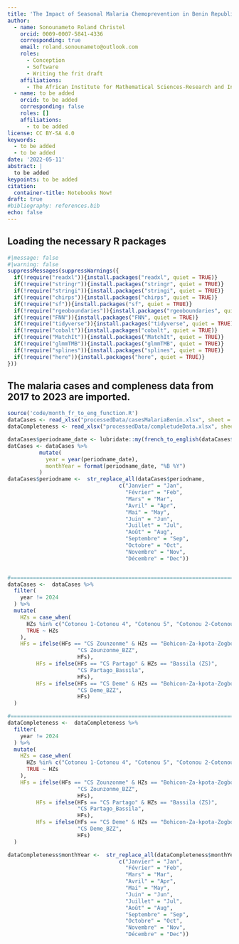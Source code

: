 ```yaml
---
title: 'The Impact of Seasonal Malaria Chemoprevention in Benin Republic: A Retrospective Statistical Analysis'
author:
  - name: Sonounameto Roland Christel 
    orcid: 0009-0007-5841-4336
    corresponding: true
    email: roland.sonounameto@outlook.com
    roles:
      - Conception
      - Software
      - Writing the frit draft
    affiliations:
      - The African Institute for Mathematical Sciences-Research and Innovation Centre
  - name: to be added
    orcid: to be added
    corresponding: false
    roles: []
    affiliations:
      - to be added
license: CC BY-SA 4.0
keywords:
  - to be added
  - to be added
date: '2022-05-11'
abstract: |
  to be added
keypoints: to be added
citation:
  container-title: Notebooks Now!
draft: true
#bibliography: references.bib
echo: false
---
```


## Loading the necessary R packages

```r
#|message: false
#|warning: false
suppressMessages(suppressWarnings({
  if(!require("readxl")){install.packages("readxl", quiet = TRUE)}
  if(!require("stringr")){install.packages("stringr", quiet = TRUE)}
  if(!require("stringi")){install.packages("stringi", quiet = TRUE)}
  if(!require("chirps")){install.packages("chirps", quiet = TRUE)}
  if(!require("sf")){install.packages("sf", quiet = TRUE)}
  if(!require("rgeoboundaries")){install.packages("rgeoboundaries", quiet = TRUE)}
  if(!require("FNN")){install.packages("FNN", quiet = TRUE)}
  if(!require("tidyverse")){install.packages("tidyverse", quiet = TRUE)}
  if(!require("cobalt")){install.packages("cobalt", quiet = TRUE)}
  if(!require("MatchIt")){install.packages("MatchIt", quiet = TRUE)}
  if(!require("glmmTMB")){install.packages("glmmTMB", quiet = TRUE)}
  if(!require("splines")){install.packages("splines", quiet = TRUE)}
  if(!require("here")){install.packages("here", quiet = TRUE)}
}))

```


## The malaria cases and compleness data from 2017 to 2023 are imported.  
```r
source('code/month_fr_to_eng_function.R')
dataCases <- read_xlsx("processedData/casesMalariaBenin.xlsx", sheet = "casesData")
dataCompleteness <- read_xlsx("processedData/completudeData.xlsx", sheet = "completude")

dataCases$periodname_date <- lubridate::my(french_to_english(dataCases$periodname))
datCases <- dataCases %>% 
          mutate(
            year = year(periodname_date),
            monthYear = format(periodname_date, "%B %Y")
          )
dataCases$periodname <-  str_replace_all(dataCases$periodname,
                                   c("Janvier" = "Jan", 
                                     "Février" = "Feb", 
                                     "Mars" = "Mar", 
                                     "Avril" = "Apr", 
                                     "Mai" = "May", 
                                     "Juin" = "Jun",
                                     "Juillet" = "Jul", 
                                     "Août" = "Aug", 
                                     "Septembre" = "Sep", 
                                     "Octobre" = "Oct", 
                                     "Novembre" = "Nov", 
                                     "Décembre" = "Dec"))


#==============================================================================
dataCases <-  dataCases %>% 
  filter(
    year != 2024
  ) %>% 
  mutate(
    HZs = case_when(
      HZs %in% c("Cotonou 1-Cotonou 4", "Cotonou 5", "Cotonou 2-Cotonou 3", "Cotonou 6") ~ "Cotonou",
      TRUE ~ HZs
    ), 
    HFs = ifelse(HFs == "CS Zounzonme" & HZs == "Bohicon-Za-kpota-Zogbodomey", 
                      "CS Zounzonme_BZZ", 
                      HFs),
         HFs = ifelse(HFs == "CS Partago" & HZs == "Bassila (ZS)", 
                      "CS Partago_Bassila", 
                      HFs),
         HFs = ifelse(HFs == "CS Deme" & HZs == "Bohicon-Za-kpota-Zogbodomey", 
                      "CS Deme_BZZ", 
                      HFs)
  ) 

#===============================================================================
dataCompleteness <-  dataCompleteness %>% 
  filter(
    year != 2024
  ) %>% 
  mutate(
    HZs = case_when(
      HZs %in% c("Cotonou 1-Cotonou 4", "Cotonou 5", "Cotonou 2-Cotonou 3", "Cotonou 6") ~ "Cotonou",
      TRUE ~ HZs
    ), 
    HFs = ifelse(HFs == "CS Zounzonme" & HZs == "Bohicon-Za-kpota-Zogbodomey", 
                      "CS Zounzonme_BZZ", 
                      HFs),
         HFs = ifelse(HFs == "CS Partago" & HZs == "Bassila (ZS)", 
                      "CS Partago_Bassila", 
                      HFs),
         HFs = ifelse(HFs == "CS Deme" & HZs == "Bohicon-Za-kpota-Zogbodomey", 
                      "CS Deme_BZZ", 
                      HFs)
  ) 

dataCompleteness$monthYear <-  str_replace_all(dataCompleteness$monthYear,
                                   c("Janvier" = "Jan", 
                                     "Février" = "Feb", 
                                     "Mars" = "Mar", 
                                     "Avril" = "Apr", 
                                     "Mai" = "May", 
                                     "Juin" = "Jun",
                                     "Juillet" = "Jul", 
                                     "Août" = "Aug", 
                                     "Septembre" = "Sep", 
                                     "Octobre" = "Oct", 
                                     "Novembre" = "Nov", 
                                     "Décembre" = "Dec"))
```

